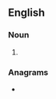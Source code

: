 ==English==

===Noun===
{{head|en|noun form}}

# {{plural of|en|betalain}}

===Anagrams===
* {{anagrams|en|a=aabeilnst|banalsite|stainable}}